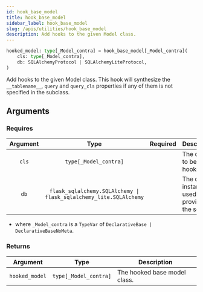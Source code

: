 ```yaml
---
id: hook_base_model
title: hook_base_model
sidebar_label: hook_base_model
slug: /apis/utilities/hook_base_model
description: Add hooks to the given Model class.
---
```




<APITopBar type="func" isPrivate={true} source="utilities.hook_base_model" />

```python
hooked_model: type[_Model_contra] = hook_base_model[_Model_contra](
    cls: type[_Model_contra],
    db: SQLAlchemyProtocol | SQLAlchemyLiteProtocol,
)
```

Add hooks to the given Model class. This hook will synthesize the
`__tablename__`, `query` and `query_cls` properties if any of them is not
specified in the subclass.

## Arguments

### Requires

| Argument |                               Type                                |             Required              | <center>Description</center>                    |
| :------: | :---------------------------------------------------------------: | :-------------------------------: | ----------------------------------------------- |
|  `cls`   |                       `type[_Model_contra]`                       | <InlineIcon icon={vsiCheckIcon}/> | The class to be hooked.                         |
|   `db`   | `flask_sqlalchemy.SQLAlchemy \| flask_sqlalchemy_lite.SQLAlchemy` |                                   | The db instance used for providing the session. |

- where `_Model_contra` is a `TypeVar` of `DeclarativeBase | DeclarativeBaseNoMeta`.

### Returns

|    Argument    |         Type          | <center>Description</center> |
| :------------: | :-------------------: | :--------------------------- |
| `hooked_model` | `type[_Model_contra]` | The hooked base model class. |

